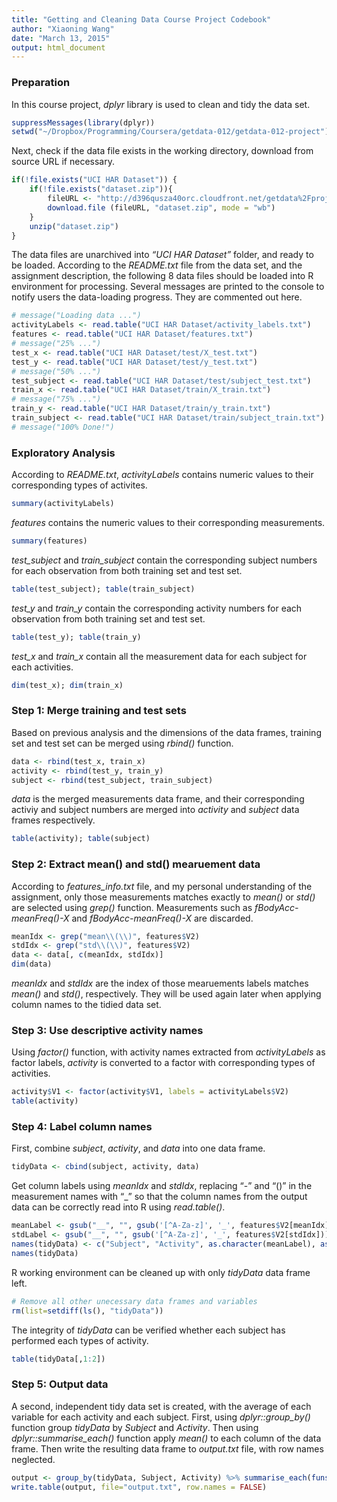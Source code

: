 ```yaml
---
title: "Getting and Cleaning Data Course Project Codebook"
author: "Xiaoning Wang"
date: "March 13, 2015"
output: html_document
---
```


### Preparation

In this course project, _dplyr_ library is used to clean and tidy the data set.
```r
suppressMessages(library(dplyr))
setwd("~/Dropbox/Programming/Coursera/getdata-012/getdata-012-project")
```

Next, check if the data file exists in the working directory, download from source URL if necessary.
```r
if(!file.exists("UCI HAR Dataset")) {
    if(!file.exists("dataset.zip")){
        fileURL <- "http://d396qusza40orc.cloudfront.net/getdata%2Fprojectfiles%2FUCI%20HAR%20Dataset.zip"
        download.file (fileURL, "dataset.zip", mode = "wb")
    }
    unzip("dataset.zip")
}
```

The data files are unarchived into _"UCI HAR Dataset"_ folder, and ready to be loaded. According to the _README.txt_ file from the data set, and the assignment description, the following 8 data files should be loaded into R environment for processing. Several messages are printed to the console to notify users the data-loading progress. They are commented out here.
```r
# message("Loading data ...")
activityLabels <- read.table("UCI HAR Dataset/activity_labels.txt")
features <- read.table("UCI HAR Dataset/features.txt")
# message("25% ...")
test_x <- read.table("UCI HAR Dataset/test/X_test.txt")
test_y <- read.table("UCI HAR Dataset/test/y_test.txt")
# message("50% ...")
test_subject <- read.table("UCI HAR Dataset/test/subject_test.txt")
train_x <- read.table("UCI HAR Dataset/train/X_train.txt")
# message("75% ...")
train_y <- read.table("UCI HAR Dataset/train/y_train.txt")
train_subject <- read.table("UCI HAR Dataset/train/subject_train.txt")
# message("100% Done!")
```

### Exploratory Analysis

According to _README.txt_, _activityLabels_ contains numeric values to their corresponding types of activites.
```r
summary(activityLabels)
```

_features_ contains the numeric values to their corresponding measurements.
```r
summary(features)
```

_test\_subject_ and _train\_subject_ contain the corresponding subject numbers for each observation from both training set and test set.
```r
table(test_subject); table(train_subject)
```

_test\_y_ and _train\_y_ contain the corresponding activity numbers for each observation from both training set and test set.
```r
table(test_y); table(train_y)
```

_test\_x_ and _train\_x_ contain all the measurement data for each subject for each activities.
```r
dim(test_x); dim(train_x)
```

### Step 1: Merge training and test sets

Based on previous analysis and the dimensions of the data frames, training set and test set can be merged using _rbind()_ function.
```r
data <- rbind(test_x, train_x)
activity <- rbind(test_y, train_y)
subject <- rbind(test_subject, train_subject)
```

_data_ is the merged measurements data frame, and their corresponding activiy and subject numbers are merged into _activity_ and _subject_ data frames respectively.
```r
table(activity); table(subject)
```

### Step 2: Extract mean() and std() mearuement data

According to _features\_info.txt_ file, and my personal understanding of the assignment, only those measurements matches exactly to _mean()_ or _std()_ are selected using _grep()_ function. Measurements such as _fBodyAcc-meanFreq()-X_ and _fBodyAcc-meanFreq()-X_ are discarded.
```r
meanIdx <- grep("mean\\(\\)", features$V2)
stdIdx <- grep("std\\(\\)", features$V2)
data <- data[, c(meanIdx, stdIdx)]
dim(data)
```

_meanIdx_ and _stdIdx_ are the index of those mearuements labels matches _mean()_ and _std()_, respectively. They will be used again later when applying column names to the tidied data set.

### Step 3: Use descriptive activity names

Using _factor()_ function, with activity names extracted from _activityLabels_ as factor labels, _activity_ is converted to a factor with corresponding types of activities.
```r
activity$V1 <- factor(activity$V1, labels = activityLabels$V2)
table(activity)
```

### Step 4: Label column names

First, combine _subject_, _activity_, and _data_ into one data frame.
```r
tidyData <- cbind(subject, activity, data)
```

Get column labels using _meanIdx_ and _stdIdx_, replacing "-" and "()" in the measurement names with "\_" so that the column names from the output data can be correctly read into R using _read.table()_.
```r
meanLabel <- gsub("__", "", gsub('[^A-Za-z]', '_', features$V2[meanIdx]))
stdLabel <- gsub("__", "", gsub('[^A-Za-z]', '_', features$V2[stdIdx]))
names(tidyData) <- c("Subject", "Activity", as.character(meanLabel), as.character(stdLabel))
names(tidyData)
```

R working environment can be cleaned up with only _tidyData_ data frame left.
```r
# Remove all other unecessary data frames and variables
rm(list=setdiff(ls(), "tidyData"))
```

The integrity of _tidyData_ can be verified whether each subject has performed each types of activity.
```r
table(tidyData[,1:2])
```

### Step 5: Output data

A second, independent tidy data set is created, with the average of each variable for each activity and each subject. First, using _dplyr::group\_by()_ function group _tidyData_ by _Subject_ and _Activity_. Then using _dplyr::summarise\_each()_ function apply _mean()_ to each column of the data frame. Then write the resulting data frame to _output.txt_ file, with row names neglected.
```r
output <- group_by(tidyData, Subject, Activity) %>% summarise_each(funs(mean))
write.table(output, file="output.txt", row.names = FALSE)
```
